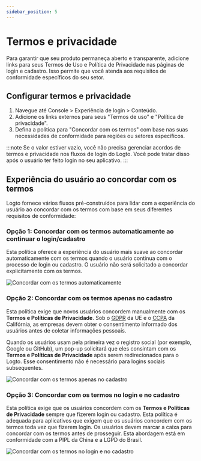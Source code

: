 ```yaml
---
sidebar_position: 5
---
```


# Termos e privacidade

Para garantir que seu produto permaneça aberto e transparente, adicione links para seus Termos de Uso e Política de Privacidade nas páginas de login e cadastro. Isso permite que você atenda aos requisitos de conformidade específicos do seu setor.

## Configurar termos e privacidade

1. Navegue até <CloudLink to="/sign-in-experience/content">Console > Experiência de login > Conteúdo</CloudLink>.
2. Adicione os links externos para seus "Termos de uso" e "Política de privacidade".
3. Defina a política para "Concordar com os termos" com base nas suas necessidades de conformidade para regiões ou setores específicos.

:::note
Se o valor estiver vazio, você não precisa gerenciar acordos de termos e privacidade nos fluxos de login do Logto. Você pode tratar disso após o usuário ter feito login no seu aplicativo.
:::

## Experiência do usuário ao concordar com os termos

Logto fornece vários fluxos pré-construídos para lidar com a experiência do usuário ao concordar com os termos com base em seus diferentes requisitos de conformidade:

### Opção 1: Concordar com os termos automaticamente ao continuar o login/cadastro

Esta política oferece a experiência do usuário mais suave ao concordar automaticamente com os termos quando o usuário continua com o processo de login ou cadastro.
O usuário não será solicitado a concordar explicitamente com os termos.

![Concordar com os termos automaticamente](./assets/auto-agree-to-terms.png)

### Opção 2: Concordar com os termos apenas no cadastro

Esta política exige que novos usuários concordem manualmente com os **Termos e Políticas de Privacidade**. Sob o [GDPR](https://gdpr-info.eu/art-4-gdpr/) da UE e o [CCPA](https://oag.ca.gov/privacy/ccpa) da Califórnia, as empresas devem obter o consentimento informado dos usuários antes de coletar informações pessoais.

Quando os usuários usam pela primeira vez o registro social (por exemplo, Google ou GitHub), um pop-up solicitará que eles consintam com os **Termos e Políticas de Privacidade** após serem redirecionados para o Logto. Esse consentimento não é necessário para logins sociais subsequentes.

![Concordar com os termos apenas no cadastro](./assets/sign-up-only-agree-to-terms.png)

### Opção 3: Concordar com os termos no login e no cadastro

Esta política exige que os usuários concordem com os **Termos e Políticas de Privacidade** sempre que fizerem login ou cadastro. Esta política é adequada para aplicativos que exigem que os usuários concordem com os termos toda vez que fizerem login. Os usuários devem marcar a caixa para concordar com os termos antes de prosseguir. Esta abordagem está em conformidade com a PIPL da China e a LGPD do Brasil.

![Concordar com os termos no login e no cadastro](./assets/sign-in-agree-to-terms.png)
